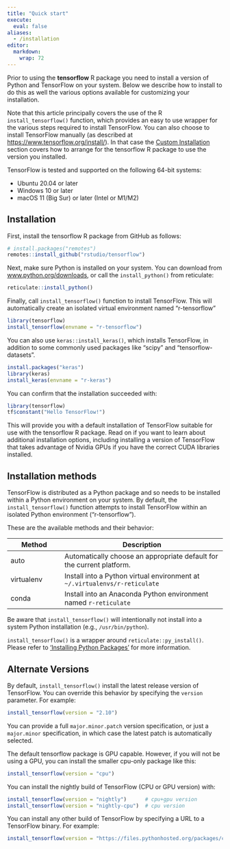 ```yaml
---
title: "Quick start"
execute:
  eval: false
aliases:
  - /installation
editor: 
  markdown: 
    wrap: 72
---
```


Prior to using the **tensorflow** R package you need to install a
version of Python and TensorFlow on your system. Below we describe how
to install to do this as well the various options available for
customizing your installation.

Note that this article principally covers the use of the R
`install_tensorflow()` function, which provides an easy to use wrapper
for the various steps required to install TensorFlow. You can also
choose to install TensorFlow manually (as described at
<https://www.tensorflow.org/install/>). In that case the [Custom
Installation](/install/custom.qmd) section covers how to arrange for the
tensorflow R package to use the version you installed.

TensorFlow is tested and supported on the following 64-bit systems:

-   Ubuntu 20.04 or later
-   Windows 10 or later
-   macOS 11 (Big Sur) or later (Intel or M1/M2)

## Installation

First, install the tensorflow R package from GitHub as follows:

```r
# install.packages("remotes")
remotes::install_github("rstudio/tensorflow")
```

Next, make sure Python is installed on your system. You can download
from [www.python.org/downloads](https://www.python.org/downloads), or
call the `install_python()` from reticulate:

```r
reticulate::install_python()
```

Finally, call `install_tensorflow()` function to install TensorFlow.
This will automatically create an isolated virtual environment named
"r-tensorflow"

```r
library(tensorflow)
install_tensorflow(envname = "r-tensorflow")
```

You can also use `keras::install_keras()`, which installs TensorFlow, in
addition to some commonly used packages like "scipy" and
"tensorflow-datasets".

```r
install.packages("keras")
library(keras)
install_keras(envname = "r-keras")
```

You can confirm that the installation succeeded with:

```r
library(tensorflow)
tf$constant("Hello TensorFlow!")
```

This will provide you with a default installation of TensorFlow suitable
for use with the tensorflow R package. Read on if you want to learn
about additional installation options, including installing a version of
TensorFlow that takes advantage of Nvidia GPUs if you have the correct
CUDA libraries installed.

## Installation methods

TensorFlow is distributed as a Python package and so needs to be
installed within a Python environment on your system. By default, the
`install_tensorflow()` function attempts to install TensorFlow within an
isolated Python environment ("r-tensorflow").

These are the available methods and their behavior:

| Method     | Description                                                                |
|------------------|------------------------------------------------------|
| auto       | Automatically choose an appropriate default for the current platform.      |
| virtualenv | Install into a Python virtual environment at `~/.virtualenvs/r-reticulate` |
| conda      | Install into an Anaconda Python environment named `r-reticulate`           |

Be aware that `install_tensorflow()` will intentionally not install into
a system Python installation (e.g., `/usr/bin/python`).

`install_tensorflow()` is a wrapper around `reticulate::py_install()`.
Please refer to ['Installing Python
Packages'](https://rstudio.github.io/reticulate/articles/python_packages.html)
for more information.

## Alternate Versions

By default, `install_tensorflow()` install the latest release version of
TensorFlow. You can override this behavior by specifying the `version`
parameter. For example:

```r
install_tensorflow(version = "2.10")
```

You can provide a full `major.minor.patch` version specification, or
just a `major.minor` specification, in which case the latest patch is
automatically selected.

The default tensorflow package is GPU capable. However, if you will not
be using a GPU, you can install the smaller cpu-only package like this:

```r
install_tensorflow(version = "cpu")
```

You can install the nightly build of TensorFlow (CPU or GPU version)
with:

```r
install_tensorflow(version = "nightly")      # cpu+gpu version
install_tensorflow(version = "nightly-cpu")  # cpu version
```

You can install any other build of TensorFlow by specifying a URL to a
TensorFlow binary. For example:

```r
install_tensorflow(version = "https://files.pythonhosted.org/packages/c2/c1/a035e377cf5a5b90eff27f096448fa5c5a90cbcf13b7eb0673df888f2c2d/tf_nightly-1.12.0.dev20180918-cp36-cp36m-manylinux1_x86_64.whl")
```
